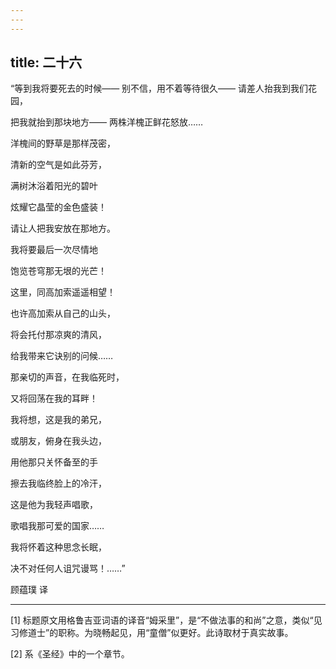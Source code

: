 ```yaml
---
---
---
```

title: 二十六
---




“等到我将要死去的时候—— 别不信，用不着等待很久—— 请差人抬我到我们花园，

把我就抬到那块地方—— 两株洋槐正鲜花怒放……

洋槐间的野草是那样茂密，

清新的空气是如此芬芳，

满树沐浴着阳光的碧叶

炫耀它晶莹的金色盛装！

请让人把我安放在那地方。

我将要最后一次尽情地

饱览苍穹那无垠的光芒！

这里，同高加索遥遥相望！

也许高加索从自己的山头，

将会托付那凉爽的清风，

给我带来它诀别的问候……

那亲切的声音，在我临死时，

又将回荡在我的耳畔！

我将想，这是我的弟兄，

或朋友，俯身在我头边，

用他那只关怀备至的手

擦去我临终脸上的冷汗，

这是他为我轻声唱歌，

歌唱我那可爱的国家……

我将怀着这种思念长眠，

决不对任何人诅咒谩骂！……”

顾蕴璞 译



* * *



[1] 标题原文用格鲁吉亚词语的译音“姆采里”，是“不做法事的和尚”之意，类似“见习修道士”的职称。为晓畅起见，用“童僧”似更好。此诗取材于真实故事。

[2] 系《圣经》中的一个章节。